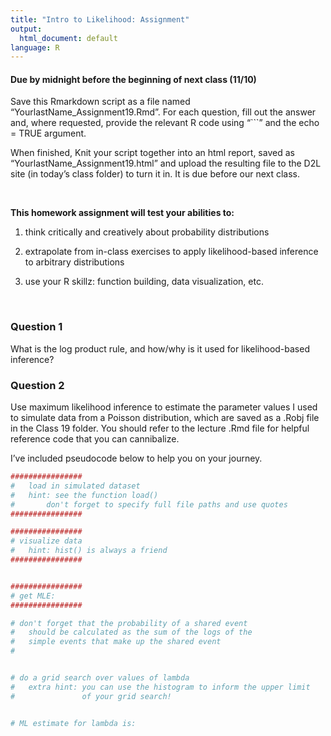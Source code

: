 ```yaml
---
title: "Intro to Likelihood: Assignment"
output:
  html_document: default
language: R
---
```


<!-- To render the assignment in Rmarkdown, enter the command below in the R console -->
<!-- rmarkdown::render("Class_19_Assignment.Rmd") -->

#### Due by midnight before the beginning of next class (11/10)

Save this Rmarkdown script as a file named “YourlastName_Assignment19.Rmd”. 
For each question, fill out the answer and, where requested, 
provide the relevant R code using "```" and the echo = TRUE argument.

When finished, Knit your script together into an html report, 
saved as “YourlastName_Assignment19.html” and upload the 
resulting file to the D2L site (in today’s class folder) to turn it in. 
It is due before our next class.

\

**This homework assignment will test your abilities to:**

1. think critically and creatively about probability distributions

2. extrapolate from in-class exercises to apply likelihood-based inference to arbitrary distributions

3. use your R skillz: function building, data visualization, etc.

\

### Question 1

What is the log product rule, and how/why is it used for likelihood-based inference?



### Question 2

Use maximum likelihood inference to estimate 
the parameter values I used to simulate data from a Poisson distribution, 
which are saved as a .Robj file in the Class 19 folder.
You should refer to the lecture .Rmd file for helpful reference 
code that you can cannibalize.

I've included pseudocode below to help you on your journey.

```r
################
#	load in simulated dataset 
#	hint: see the function load()
#		don't forget to specify full file paths and use quotes
################

################
# visualize data
#	hint: hist() is always a friend
################


################
# get MLE:
################

# don't forget that the probability of a shared event 
#	should be calculated as the sum of the logs of the 
#	simple events that make up the shared event
#


# do a grid search over values of lambda
#	extra hint: you can use the histogram to inform the upper limit 
#				of your grid search!


# ML estimate for lambda is:

```